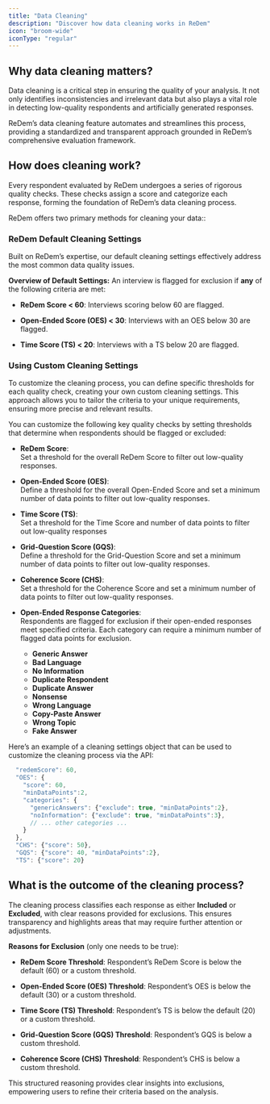```yaml
---
title: "Data Cleaning"
description: "Discover how data cleaning works in ReDem"
icon: "broom-wide"
iconType: "regular"
---
```


## Why data cleaning matters?

Data cleaning is a critical step in ensuring the quality of your analysis. It not only identifies inconsistencies and irrelevant data but also plays a vital role in detecting low-quality respondents and artificially generated responses.

ReDem’s data cleaning feature automates and streamlines this process, providing a standardized and transparent approach grounded in ReDem’s comprehensive evaluation framework.

## How does cleaning work?

Every respondent evaluated by ReDem undergoes a series of rigorous quality checks. These checks assign a score and categorize each response, forming the foundation of ReDem’s data cleaning process.

ReDem offers two primary methods for cleaning your data::

### ReDem Default Cleaning Settings

Built on ReDem’s expertise, our default cleaning settings effectively address the most common data quality issues.

**Overview of Default Settings:**
An interview is flagged for exclusion if **any** of the following criteria are met:

- **ReDem Score \< 60**: Interviews scoring below 60 are flagged.

- **Open-Ended Score (OES) \< 30**: Interviews with an OES below 30 are flagged.

- **Time Score (TS) \< 20**: Interviews with a TS below 20 are flagged.

### Using Custom Cleaning Settings

To customize the cleaning process, you can define specific thresholds for each quality check, creating your own custom cleaning settings. This approach allows you to tailor the criteria to your unique requirements, ensuring more precise and relevant results.

You can customize the following key quality checks by setting thresholds that determine when respondents should be flagged or excluded:

- **ReDem Score**: <br/> Set a threshold for the overall ReDem Score to filter out low-quality responses.

- **Open-Ended Score (OES)**: <br/> Define a threshold for the overall Open-Ended Score and set a minimum number of data points to filter out low-quality responses.

- **Time Score (TS)**: <br/> Set a threshold for the Time Score and number of data points to filter out low-quality responses

- **Grid-Question Score (GQS)**: <br/> Define a threshold for the Grid-Question Score and set a minimum number of data points to filter out low-quality responses.

- **Coherence Score (CHS)**: <br/> Set a threshold for the Coherence Score and set a minimum number of data points to filter out low-quality responses.

- **Open-Ended Response Categories**: <br/> Respondents are flagged for exclusion if their open-ended responses meet specified criteria. Each category can require a minimum number of flagged data points for exclusion.

  - **Generic Answer**
  - **Bad Language**
  - **No Information**
  - **Duplicate Respondent**
  - **Duplicate Answer**
  - **Nonsense**
  - **Wrong Language**
  - **Copy-Paste Answer**
  - **Wrong Topic**
  - **Fake Answer**


Here’s an example of a cleaning settings object that can be used to customize the cleaning process via the API:
```javascript
  "redemScore": 60,
  "OES": {
    "score": 60,
    "minDataPoints":2,
    "categories": {
      "genericAnswers": {"exclude": true, "minDataPoints":2},
      "noInformation": {"exclude": true, "minDataPoints":3},
      // ... other categories ...
    }
  },
  "CHS": {"score": 50},
  "GQS": {"score": 40, "minDataPoints":2},
  "TS": {"score": 20}
```


## What is the outcome of the cleaning process?

The cleaning process classifies each response as either **Included** or **Excluded**, with clear reasons provided for exclusions. This ensures transparency and highlights areas that may require further attention or adjustments.

**Reasons for Exclusion** (only one needs to be true):

- **ReDem Score Threshold**: Respondent’s ReDem Score is below the default (60) or a custom threshold.

- **Open-Ended Score (OES) Threshold**: Respondent’s OES is below the default (30) or a custom threshold.

- **Time Score (TS) Threshold**: Respondent’s TS is below the default (20) or a custom threshold.

- **Grid-Question Score (GQS) Threshold**: Respondent’s GQS is below a custom threshold.

- **Coherence Score (CHS) Threshold**: Respondent’s CHS is below a custom threshold.

This structured reasoning provides clear insights into exclusions, empowering users to refine their criteria based on the analysis.